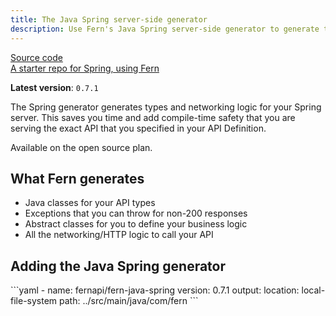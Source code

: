 ```yaml
---
title: The Java Spring server-side generator 
description: Use Fern's Java Spring server-side generator to generate types and networking logic for your back end.
---
```


[Source code](https://github.com/fern-api/fern/tree/main/generators/java)<br />
[A starter repo for Spring, using Fern](https://github.com/fern-api/spring-starter/)

**Latest version**: `0.7.1`

The Spring generator generates types and networking logic for your Spring server. This saves you time and add compile-time safety that you are serving the exact API that you specified in your API Definition.

Available on the open source plan.

## What Fern generates

- Java classes for your API types
- Exceptions that you can throw for non-200 responses
- Abstract classes for you to define your business logic
- All the networking/HTTP logic to call your API

## Adding the Java Spring generator

<CodeBlock title="generators.yml">
```yaml
- name: fernapi/fern-java-spring
  version: 0.7.1
  output:
    location: local-file-system
    path: ../src/main/java/com/fern
```
</CodeBlock>
